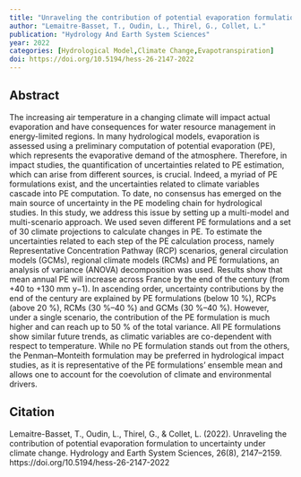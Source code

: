 ```yaml
---
title: "Unraveling the contribution of potential evaporation formulation to uncertainty under climate change"
author: "Lemaitre-Basset, T., Oudin, L., Thirel, G., Collet, L."
publication: "Hydrology And Earth System Sciences"
year: 2022
categories: [Hydrological Model,Climate Change,Evapotranspiration]
doi: https://doi.org/10.5194/hess-26-2147-2022
---
```


## Abstract

The increasing air temperature in a changing climate will impact actual evaporation and have consequences for water resource management in energy-limited regions. In many hydrological models, evaporation is assessed using a preliminary computation of potential evaporation (PE), which represents the evaporative demand of the atmosphere. Therefore, in impact studies, the quantification of uncertainties related to PE estimation, which can arise from different sources, is crucial. Indeed, a myriad of PE formulations exist, and the uncertainties related to climate variables cascade into PE computation. To date, no consensus has emerged on the main source of uncertainty in the PE modeling chain for hydrological studies. In this study, we address this issue by setting up a multi-model and multi-scenario approach. We used seven different PE formulations and a set of 30 climate projections to calculate changes in PE. To estimate the uncertainties related to each step of the PE calculation process, namely Representative Concentration Pathway (RCP) scenarios, general circulation models (GCMs), regional climate models (RCMs) and PE formulations, an analysis of variance (ANOVA) decomposition was used. Results show that mean annual PE will increase across France by the end of the century (from +40 to +130 mm y−1). In ascending order, uncertainty contributions by the end of the century are explained by PE formulations (below 10 %), RCPs (above 20 %), RCMs (30 %–40 %) and GCMs (30 %–40 %). However, under a single scenario, the contribution of the PE formulation is much higher and can reach up to 50 % of the total variance. All PE formulations show similar future trends, as climatic variables are co-dependent with respect to temperature. While no PE formulation stands out from the others, the Penman–Monteith formulation may be preferred in hydrological impact studies, as it is representative of the PE formulations' ensemble mean and allows one to account for the coevolution of climate and environmental drivers.

## Citation

Lemaitre-Basset, T., Oudin, L., Thirel, G., & Collet, L. (2022). Unraveling the contribution of potential evaporation formulation to uncertainty under climate change. Hydrology and Earth System Sciences, 26(8), 2147–2159. https://doi.org/10.5194/hess-26-2147-2022
